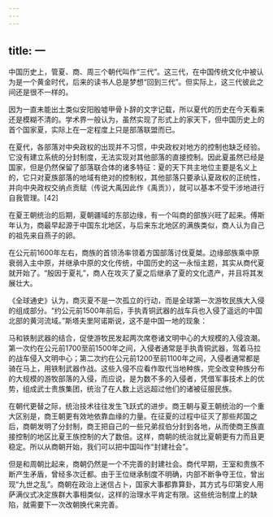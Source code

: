 ```yaml
---
---
---
```

title: 一
---



中国历史上，管夏、商、周三个朝代叫作“三代”。这三代，在中国传统文化中被认为是一个黄金时代，后来的读书人总是梦想“回到三代”。但实际上，这三代彼此之间还是很不一样的。

因为一直未能出土类似安阳殷墟甲骨卜辞的文字记载，所以夏代的历史在今天看来还是模糊不清的。学术界一般认为，虽然实现了形式上的家天下，但中国历史上的首个国家夏，实际上在一定程度上只是部落联盟而已。

在夏代，各部落对中央政权的出现并不习惯，中央政权对地方的控制也缺乏经验。它没有建立系统的分封制度，无法实现对其他部落的直接控制。因此夏虽然已经是国家，但是仍然保留了部落联合体的诸多特征：夏的天下共主地位主要是名义上的，它只对夏族部落的地域有绝对的控制权，其他部落只要承认夏政权的正统性，并向中央政权交纳点贡赋（传说大禹因此作《禹贡》），就可以基本不受干涉地进行自我管理。[42]

在夏王朝统治的后期，夏朝疆域的东部边缘，有一个叫商的部族兴旺了起来。傅斯年认为，商最早起源于中国东北地区，与后来东北地区的满族类似，商人认为自己的祖先来自燕子的卵。

在公元前1600年左右，商族的首领汤率领着方国部落讨伐夏桀。边缘部族乘中原衰弱入主中原，并继承中原的文化传统，中国历史的这一永恒主题，其实从商代夏就开始了。“殷因于夏礼”，商人在攻灭了夏之后继承了夏的文化遗产，并且将其发展壮大。

《全球通史》认为，商灭夏不是一次孤立的行动，而是全球第一次游牧民族大入侵的组成部分。“约公元前1500年前后，手执青铜武器的战车兵也入侵了遥远的中国北部的黄河流域。”斯塔夫里阿诺斯说，这不是中国一地的现象：

马和铁制武器的结合，促使游牧民发起两次席卷诸文明中心的大规模的入侵浪潮。第一次约在公元前1700至前1500年之间，入侵者通常是手执青铜武器，驾着马拉的战车侵入文明中心；第二次约在公元前1200至前1100年之间，入侵者通常都是骑在马上，用铁制武器作战。这些入侵不应看作取代当地种族，完全改变种族分布的大规模的游牧部落的入侵，而应说，是为数不多的入侵者，凭借军事技术上的优势，组成武士贵族集团，统治了在人数上远远超过他们的诸被征服民族。

在朝代更替之际，统治技术往往发生飞跃式的进步。商王朝与夏王朝统治的一个重大区别是，商王朝更有效地依靠血缘的力量。在征夏的过程中征灭了那些邦国之后，商朝发明了分封制，商王把自己的一些兄弟叔伯分封到各地，从而使商王族直接控制的地区比夏王族控制的大了数倍。这样，商朝的统治就比夏朝更有力而且更稳定。所以从商朝开始，我们可以把中国叫作“封建社会”。

但是和周朝比起来，商朝仍然是一个不完善的封建社会。商代早期，王室和贵族不断产生矛盾，曾经多次迁都。由于王位继承制度不明确，内部不断争夺王位，曾出现“九世之乱”。商朝在政治上迷信占卜，国家大事都靠算卦，其方式与印第安人用萨满仪式决定族群大事相类似，这样的治理水平肯定有限。这些统治制度上的缺陷，就需要下一次改朝换代来完善。